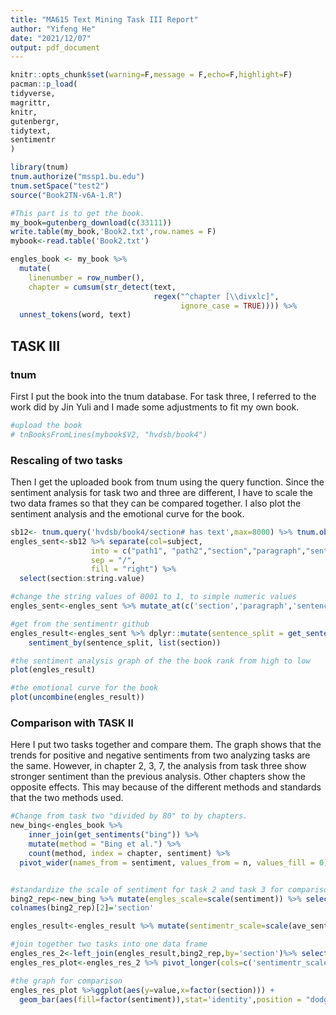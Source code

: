 ```yaml
---
title: "MA615 Text Mining Task III Report"
author: "Yifeng He"
date: "2021/12/07"
output: pdf_document
---
```


```r
knitr::opts_chunk$set(warning=F,message = F,echo=F,highlight=F)
pacman::p_load(
tidyverse,
magrittr,
knitr,
gutenbergr,
tidytext,
sentimentr
)
```

```r
library(tnum)
tnum.authorize("mssp1.bu.edu")
tnum.setSpace("test2")
source("Book2TN-v6A-1.R")
```

```r
#This part is to get the book.
my_book=gutenberg_download(c(33111))
write.table(my_book,'Book2.txt',row.names = F)
mybook<-read.table('Book2.txt')

engles_book <- my_book %>%
  mutate(
    linenumber = row_number(),
    chapter = cumsum(str_detect(text,
                                regex("^chapter [\\divxlc]",
                                      ignore_case = TRUE)))) %>%
  unnest_tokens(word, text)
```


## TASK III

### tnum

First I put the book into the tnum database. For task three, I referred to the work did by Jin Yuli and I made some adjustments to fit my own book.

	
```r
#upload the book
# tnBooksFromLines(mybook$V2, "hvdsb/book4")
```

### Rescaling of two tasks

Then I get the uploaded book from tnum using the query function. Since the sentiment analysis for task two and three are different, I have to scale the two data frames so that they can be compared together. I also plot the sentiment analysis and the emotional curve for the book. 

```r
sb12<- tnum.query('hvdsb/book4/section# has text',max=8000) %>% tnum.objectsToDf()
engles_sent<-sb12 %>% separate(col=subject,
                  into = c("path1", "path2","section","paragraph","sentence"),
                  sep = "/",
                  fill = "right") %>%
  select(section:string.value)

#change the string values of 0001 to 1, to simple numeric values
engles_sent<-engles_sent %>% mutate_at(c('section','paragraph','sentence'),~str_extract_all(.,"\\d+") %>% unlist() %>% as.numeric())

#get from the sentimentr github
engles_result<-engles_sent %>% dplyr::mutate(sentence_split = get_sentences(string.value))%$%
    sentiment_by(sentence_split, list(section))

#the sentiment analysis graph of the the book rank from high to low
plot(engles_result)

#the emotional curve for the book
plot(uncombine(engles_result))
```

\newpage

### Comparison with TASK II

Here I put two tasks together and compare them. The graph shows that the trends for positive and negative sentiments from two analyzing tasks are the same. However, in chapter 2, 3, 7, the analysis from task three show stronger sentiment than the previous analysis. Other chapters show the opposite effects. This may because of the different methods and standards that the two methods used.

```r
#Change from task two "divided by 80" to by chapters.
new_bing<-engles_book %>% 
    inner_join(get_sentiments("bing")) %>%
    mutate(method = "Bing et al.") %>%
    count(method, index = chapter, sentiment) %>%
  pivot_wider(names_from = sentiment, values_from = n, values_fill = 0) %>% mutate(sentiment = positive - negative)


#standardize the scale of sentiment for task 2 and task 3 for comparison
bing2_rep<-new_bing %>% mutate(engles_scale=scale(sentiment)) %>% select(method,index,engles_scale)
colnames(bing2_rep)[2]='section'

engles_result<-engles_result %>% mutate(sentimentr_scale=scale(ave_sentiment))

#join together two tasks into one data frame
engles_res_2<-left_join(engles_result,bing2_rep,by='section')%>% select(section,engles_scale,sentimentr_scale)
engles_res_plot<-engles_res_2 %>% pivot_longer(cols=c('sentimentr_scale','engles_scale'),names_to = 'sentiment')

#the graph for comparison
engles_res_plot %>%ggplot(aes(y=value,x=factor(section))) +
  geom_bar(aes(fill=factor(sentiment)),stat='identity',position = "dodge",width = 0.7)+theme_bw()

```

